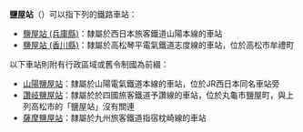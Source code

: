 '''鹽屋站'''（{{jpn|j=塩屋駅|hg=しおやえき|rm=Shioya eki|f=y}}）可以指下列的鐵路車站：

* [[鹽屋站_(兵庫縣)|鹽屋站 (兵庫縣)]]：隸屬於西日本旅客鐵道山陽本線的車站
* [[鹽屋站_(香川縣)|鹽屋站 (香川縣)]]：隸屬於高松琴平電氣鐵道志度線的車站，位於高松市牟禮町

以下車站則附有行政區域或舊令制國為前綴：
* [[山陽鹽屋站|山陽鹽屋站]]：隸屬於山陽電氣鐵道本線的車站，位於JR西日本同名車站旁
* [[讚岐鹽屋站|讚岐鹽屋站]]：隸屬於於四國旅客鐵道予讚線的車站，位於丸龜市鹽屋町，與上列高松市的「鹽屋站」沒有關連
* [[薩摩鹽屋站|薩摩鹽屋站]]：隸屬於九州旅客鐵道指宿枕崎線的車站

{{DEFAULTSORT:Shioya}}
{{disambig|Cat=三字車站名消歧義}}